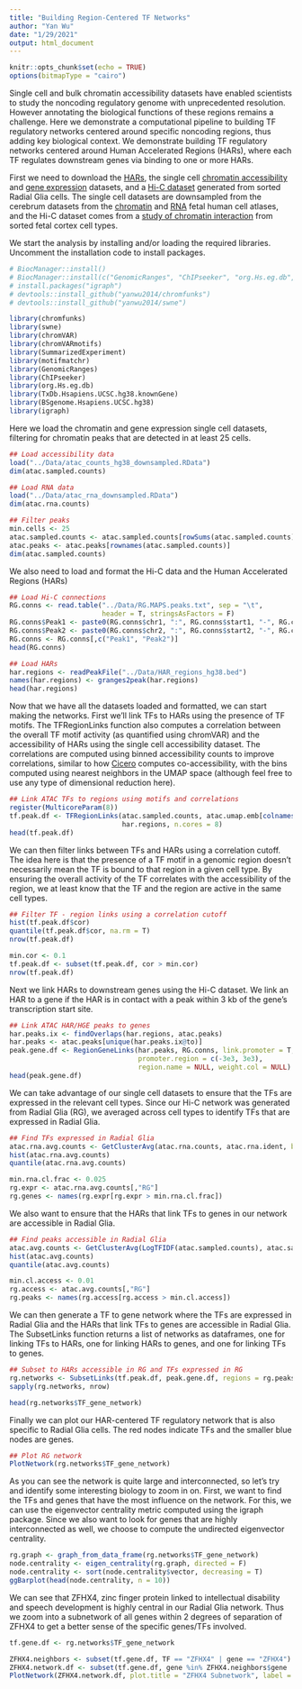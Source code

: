 ```yaml
---
title: "Building Region-Centered TF Networks"
author: "Yan Wu"
date: "1/29/2021"
output: html_document
---
```


```r
knitr::opts_chunk$set(echo = TRUE)
options(bitmapType = "cairo")
```

Single cell and bulk chromatin accessibility datasets have enabled scientists to study the noncoding regulatory genome with unprecedented resolution. However annotating the biological functions of these regions remains a challenge. Here we demonstrate a computational pipeline to building TF regulatory networks centered around specific noncoding regions, thus adding key biological context. We demonstrate building TF regulatory networks centered around Human Accelerated Regions (HARs), where each TF regulates downstream genes via binding to one or more HARs.


First we need to download the [HARs](ftp://genome-miner.ucsd.edu/chromfunks_files/HAR_regions_hg38.bed), the single cell [chromatin accessibility](ftp://genome-miner.ucsd.edu/chromfunks_files/atac_counts_hg38_downsampled.RData) and [gene expression](ftp://genome-miner.ucsd.edu/chromfunks_files/atac_rna_downsampled.RData) datasets, and a [Hi-C dataset](ftp://genome-miner.ucsd.edu/chromfunks_files/RG.MAPS.peaks.txt) generated from sorted Radial Glia cells. The single cell datasets are downsampled from the cerebrum datasets from the [chromatin](https://science.sciencemag.org/content/370/6518/eaba7612) and [RNA](https://science.sciencemag.org/content/370/6518/eaba7721) fetal human cell atlases, and the Hi-C dataset comes from a [study of chromatin interaction](https://www.nature.com/articles/s41586-020-2825-4) from sorted fetal cortex cell types.


We start the analysis by installing and/or loading the required libraries. Uncomment the installation code to install packages.
```r
# BiocManager::install()
# BiocManager::install(c("GenomicRanges", "ChIPseeker", "org.Hs.eg.db", "TxDb.Hsapiens.UCSC.hg38.knownGene", "motifmatchr", "chromVAR", "SummarizedExperiment", "BSgenome.Hsapiens.UCSC.hg38"))
# install.packages("igraph")
# devtools::install_github("yanwu2014/chromfunks")
# devtools::install_github("yanwu2014/swne")

library(chromfunks)
library(swne)
library(chromVAR)
library(chromVARmotifs)
library(SummarizedExperiment)
library(motifmatchr)
library(GenomicRanges)
library(ChIPseeker)
library(org.Hs.eg.db)
library(TxDb.Hsapiens.UCSC.hg38.knownGene)
library(BSgenome.Hsapiens.UCSC.hg38)
library(igraph)
```


Here we load the chromatin and gene expression single cell datasets, filtering for chromatin peaks that are detected in at least 25 cells.
```r
## Load accessibility data
load("../Data/atac_counts_hg38_downsampled.RData")
dim(atac.sampled.counts)

## Load RNA data
load("../Data/atac_rna_downsampled.RData")
dim(atac.rna.counts)

## Filter peaks
min.cells <- 25
atac.sampled.counts <- atac.sampled.counts[rowSums(atac.sampled.counts) > min.cells,]
atac.peaks <- atac.peaks[rownames(atac.sampled.counts)]
dim(atac.sampled.counts)
```


We also need to load and format the Hi-C data and the Human Accelerated Regions (HARs)
```r
## Load Hi-C connections
RG.conns <- read.table("../Data/RG.MAPS.peaks.txt", sep = "\t",
                       header = T, stringsAsFactors = F)
RG.conns$Peak1 <- paste0(RG.conns$chr1, ":", RG.conns$start1, "-", RG.conns$end1)
RG.conns$Peak2 <- paste0(RG.conns$chr2, ":", RG.conns$start2, "-", RG.conns$end2)
RG.conns <- RG.conns[,c("Peak1", "Peak2")]
head(RG.conns)

## Load HARs
har.regions <- readPeakFile("../Data/HAR_regions_hg38.bed")
names(har.regions) <- granges2peak(har.regions)
head(har.regions)
```


Now that we have all the datasets loaded and formatted, we can start making the networks. First we'll link TFs to HARs using the presence of TF motifs. The TFRegionLinks function also computes a correlation between the overall TF motif activity (as quantified using chromVAR) and the accessibility of HARs using the single cell accessibility dataset. The correlations are computed using binned accessibility counts to improve correlations, similar to how [Cicero](https://cole-trapnell-lab.github.io/cicero-release/) computes co-accessibility, with the bins computed using nearest neighbors in the UMAP space (although feel free to use any type of dimensional reduction here).
```r
## Link ATAC TFs to regions using motifs and correlations
register(MulticoreParam(8))
tf.peak.df <- TFRegionLinks(atac.sampled.counts, atac.umap.emb[colnames(atac.sampled.counts),],
                            har.regions, n.cores = 8)
head(tf.peak.df)
```


We can then filter links between TFs and HARs using a correlation cutoff. The idea here is that the presence of a TF motif in a genomic region doesn't necessarily mean the TF is bound to that region in a given cell type. By ensuring the overall activity of the TF correlates with the accessibility of the region, we at least know that the TF and the region are active in the same cell types.
```r
## Filter TF - region links using a correlation cutoff
hist(tf.peak.df$cor)
quantile(tf.peak.df$cor, na.rm = T)
nrow(tf.peak.df)

min.cor <- 0.1
tf.peak.df <- subset(tf.peak.df, cor > min.cor)
nrow(tf.peak.df)
```


Next we link HARs to downstream genes using the Hi-C dataset. We link an HAR to a gene if the HAR is in contact with a peak within 3 kb of the gene's transcription start site.
```r
## Link ATAC HAR/HGE peaks to genes
har.peaks.ix <- findOverlaps(har.regions, atac.peaks)
har.peaks <- atac.peaks[unique(har.peaks.ix@to)]
peak.gene.df <- RegionGeneLinks(har.peaks, RG.conns, link.promoter = T,
                                promoter.region = c(-3e3, 3e3),
                                region.name = NULL, weight.col = NULL)
head(peak.gene.df)
```


We can take advantage of our single cell datasets to ensure that the TFs are expressed in the relevant cell types. Since our Hi-C network was generated from Radial Glia (RG), we averaged across cell types to identify TFs that are expressed in Radial Glia.
```r
## Find TFs expressed in Radial Glia
atac.rna.avg.counts <- GetClusterAvg(atac.rna.counts, atac.rna.ident, binarize = T)
hist(atac.rna.avg.counts)
quantile(atac.rna.avg.counts)

min.rna.cl.frac <- 0.025
rg.expr <- atac.rna.avg.counts[,"RG"]
rg.genes <- names(rg.expr[rg.expr > min.rna.cl.frac])
```


We also want to ensure that the HARs that link TFs to genes in our network are accessible in Radial Glia.
```r
## Find peaks accessible in Radial Glia
atac.avg.counts <- GetClusterAvg(LogTFIDF(atac.sampled.counts), atac.sampled.ident)
hist(atac.avg.counts)
quantile(atac.avg.counts)

min.cl.access <- 0.01
rg.access <- atac.avg.counts[,"RG"]
rg.peaks <- names(rg.access[rg.access > min.cl.access])
```


We can then generate a TF to gene network where the TFs are expressed in Radial Glia and the HARs that link TFs to genes are accessible in Radial Glia. The SubsetLinks function returns a list of networks as dataframes, one for linking TFs to HARs, one for linking HARs to genes, and one for linking TFs to genes.
```r
## Subset to HARs accessible in RG and TFs expressed in RG
rg.networks <- SubsetLinks(tf.peak.df, peak.gene.df, regions = rg.peaks, tfs = rg.genes)
sapply(rg.networks, nrow)

head(rg.networks$TF_gene_network)
```


Finally we can plot our HAR-centered TF regulatory network that is also specific to Radial Glia cells. The red nodes indicate TFs and the smaller blue nodes are genes.
```r
## Plot RG network
PlotNetwork(rg.networks$TF_gene_network)
```


As you can see the network is quite large and interconnected, so let's try and identify some interesting biology to zoom in on. First, we want to find the TFs and genes that have the most influence on the network. For this, we can use the eigenvector centrality metric computed using the igraph package. Since we also want to look for genes that are highly interconnected as well, we choose to compute the undirected eigenvector centrality.
```r
rg.graph <- graph_from_data_frame(rg.networks$TF_gene_network)
node.centrality <- eigen_centrality(rg.graph, directed = F)
node.centrality <- sort(node.centrality$vector, decreasing = T)
ggBarplot(head(node.centrality, n = 10))
```



We can see that ZFHX4, zinc finger protein linked to intellectual disability and speech development is highly central in our Radial Glia network. Thus we zoom into a subnetwork of all genes within 2 degrees of separation of ZFHX4 to get a better sense of the specific genes/TFs involved.
```r
tf.gene.df <- rg.networks$TF_gene_network

ZFHX4.neighbors <- subset(tf.gene.df, TF == "ZFHX4" | gene == "ZFHX4")
ZFHX4.network.df <- subset(tf.gene.df, gene %in% ZFHX4.neighbors$gene | TF %in% ZFHX4.neighbors$TF)
PlotNetwork(ZFHX4.network.df, plot.title = "ZFHX4 Subnetwork", label = T)
```
